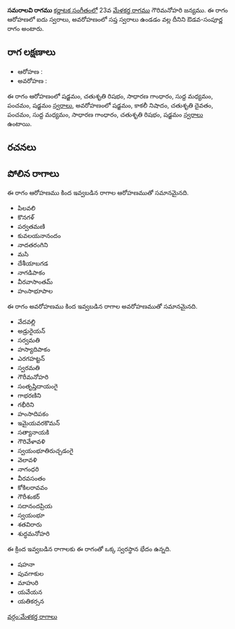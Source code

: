 {{Infobox ragam
	| name          	= సమరాలవి
	| synonym	    	= 
	| mela          	= 
	| chakra        	= 
	| janaka        	= 
	| type          	= ఔడవ-సంపూర్ణ
	| arohanam      	= {{svaraC|S|R2|G2|M1|P|S'}} 
	| avarohanam    	= {{svaraC|S'|N3|D2|P|M1|G2|R2|S}}
	| jeeva         	=
	| chhaya        	=
	| nyasa         	=
	| vishesha      	= 
	| equivalent  		= 
}}
{{కర్ణాటక సంగీత రాగాలు}}
'''సమరాలవి రాగము''' [[కర్ణాటక సంగీతం]]లో 23వ [[మేళకర్త రాగము]] గౌరిమనోహరి జన్యము.  ఈ రాగం ఆరోహణలో ఐదు స్వరాలు, అవరోహణంలో సప్త స్వరాలు ఉండడం వల్ల దీనిని ఔడవ-సంపూర్ణ రాగం అంటారు.


==రాగ లక్షణాలు==


* ఆరోహణ : {{svaraC|S|R2|G2|M1|P|S'}} 
* అవరోహణ : {{svaraC|S'|N3|D2|P|M1|G2|R2|S}}

ఈ రాగం ఆరోహణంలో షడ్జమం, చతుశృతి రిషభం, సాధారణ గాంధారం, సుద్ద మధ్యమం, పంచమం, షడ్జమం [[స్వరాలు]], అవరోహణంలో షడ్జమం, కాకలీ నిషాదం, చతుశృతి దైవతం, పంచమం, సుద్ద మధ్యమం, సాధారణ గాంధారం, చతుశృతి రిషభం, షడ్జమం [[స్వరాలు]] ఉంటాయి.

==రచనలు==



==పోలిన రాగాలు==
ఈ రాగం ఆరోహణము కింద ఇవ్వబడిన రాగాల ఆరోహణముతో సమానమైనది.
* పిలవలి
* కొనగళ్
* పర్వతమణి
* కువలయనానందం
* నాదతరంగిని
* మసి
* దేశీయాబగడ
* నాగడిపాకం
* వీరవాసాంతమ్
* హంసాభూపాల

ఈ రాగం అవరోహణము కింద ఇవ్వబడిన రాగాల అవరోహణముతో సమానమైనది.
* వేదవల్లి
* అడ్రురైయన్
* సర్వమతి
* హస్యాదిపాకం
* ఎరగహట్టన్
* స్వరమతి
* గౌరీమనోహరి
* సంతృప్తిదాయంగై
* గాభరణిని
* గభీరిని
* హంసాదిపకం
* ఇమైయవరకొమన్
* సత్యానాయకి
* గౌరివేళావళి
* స్వయంభూతిరుచ్చడంగై
* వెలావళి
* నాగంధరి
* వీరవసంతం
* కోకిలరావవం
* గౌరీశంకర్
* సదానందప్రియ
* స్వయంభూ
* శతవిరారు
* శుద్ధమనోహరి

ఈ క్రింద ఇవ్వబడిన రాగాలకు ఈ రాగంతో ఒక్క స్వరస్థాన భేదం ఉన్నది.
* షహనా
* పువగాకుల
* మాహురి
* యవేయన
* యతికర్సన



[[వర్గం:మేళకర్త రాగాలు]]